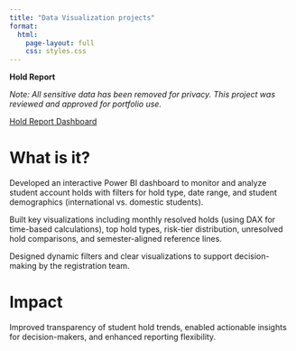 ```yaml
---
title: "Data Visualization projects"
format:
  html:
    page-layout: full
    css: styles.css
---
```

__Hold Report__  

_Note: All sensitive data has been removed for privacy. This project was reviewed and approved for portfolio use._  

[Hold Report Dashboard](https://drive.google.com/file/d/1rcViK0XWSmlM3FMHXTju5D2GwPUlj7f1/view?usp=drive_link)       

# What is it?      
Developed an interactive Power BI dashboard to monitor and analyze student account holds with filters for hold type, date range, and student demographics (international vs. domestic students).      

Built key visualizations including monthly resolved holds (using DAX for time-based calculations), top hold types, risk-tier distribution, unresolved hold comparisons, and semester-aligned reference lines.      

Designed dynamic filters and clear visualizations to support decision-making by the registration team.  

# Impact  
Improved transparency of student hold trends, enabled actionable insights for decision-makers, and enhanced reporting flexibility.    